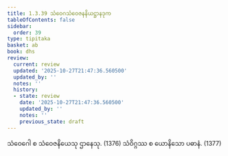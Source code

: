```yaml
---
title: 1.3.39 သံဝေဂသံဝေဇနနိယဋ္ဌာနဒုက
tableOfContents: false
sidebar:
  order: 39
type: tipitaka
basket: ab
book: dhs
review:
  current: review
  updated: '2025-10-27T21:47:36.560500'
  updated_by: ''
  notes: ''
  history:
  - state: review
    date: '2025-10-27T21:47:36.560500'
    updated_by: ''
    notes: ''
    previous_state: draft
---
```



<ReviewStatus review={frontmatter.review} showDetails={true} />

<HypothesisAnnotation frontmatter={frontmatter} />

<DynamicBreadcrumb />

<Division number="161" book="dhs" e="ch" v="29" p="44">

<Paragraph number="358" book="dhs">
သံဝေဂေါ စ သံဝေဇနိယေသု ဌာနေသု. (<Emphasis>1376</Emphasis>)
</Paragraph>

<Paragraph number="359" book="dhs">
သံဝိဂ္ဂဿ စ ယောနိသော ပဓာနံ. (<Emphasis>1377</Emphasis>)
</Paragraph>
</Division>